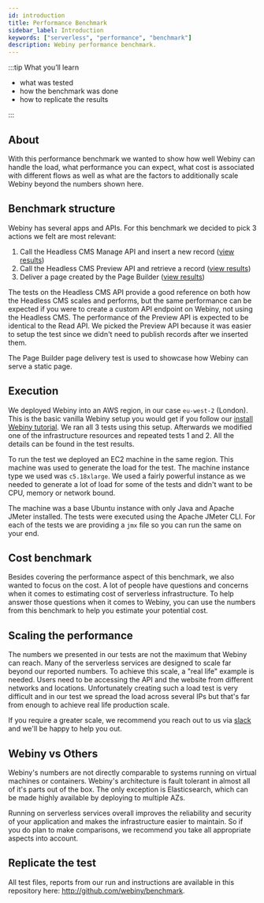 ```yaml
---
id: introduction
title: Performance Benchmark
sidebar_label: Introduction
keywords: ["serverless", "performance", "benchmark"]
description: Webiny performance benchmark.
---
```


:::tip What you’ll learn

- what was tested
- how the benchmark was done
- how to replicate the results

:::

## About

With this performance benchmark we wanted to show how well Webiny can handle the load, what performance you can expect, what cost is associated with different flows as well as what are the factors to additionally scale Webiny beyond the numbers shown here.

## Benchmark structure

Webiny has several apps and APIs. For this benchmark we decided to pick 3 actions we felt are most relevant:

1. Call the Headless CMS Manage API and insert a new record ([view results](/docs/webiny-overview/performance-benchmark/headless-cms-write-benchmark))
2. Call the Headless CMS Preview API and retrieve a record ([view results](/docs/webiny-overview/performance-benchmark/headless-cms-read-benchmark))
3. Deliver a page created by the Page Builder ([view results](/docs/webiny-overview/performance-benchmark/pb-deliver-a-page))

The tests on the Headless CMS API provide a good reference on both how the Headless CMS scales and performs, but the same performance can be expected if you were to create a custom API endpoint on Webiny, not using the Headless CMS. The performance of the Preview API is expected to be identical to the Read API. We picked the Preview API because it was easier to setup the test since we didn't need to publish records after we inserted them.

The Page Builder page delivery test is used to showcase how Webiny can serve a static page.

## Execution

We deployed Webiny into an AWS region, in our case `eu-west-2` (London). This is the basic vanilla Webiny setup you would get if you follow our [install Webiny tutorial](/docs/tutorials/install-webiny). We ran all 3 tests using this setup. Afterwards we modified one of the infrastructure resources and repeated tests 1 and 2. All the details can be found in the test results.

To run the test we deployed an EC2 machine in the same region. This machine was used to generate the load for the test. The machine instance type we used was `c5.18xlarge`. We used a fairly powerful instance as we needed to generate a lot of load for some of the tests and didn't want to be CPU, memory or network bound.

The machine was a base Ubuntu instance with only Java and Apache JMeter installed.
The tests were executed using the Apache JMeter CLI. For each of the tests we are providing a `jmx` file so you can run the same on your end.

## Cost benchmark

Besides covering the performance aspect of this benchmark, we also wanted to focus on the cost. A lot of people have questions and concerns when it comes to estimating cost of serverless infrastructure. To help answer those questions when it comes to Webiny, you can use the numbers from this benchmark to help you estimate your potential cost.

## Scaling the performance

The numbers we presented in our tests are not the maximum that Webiny can reach. Many of the serverless services are designed to scale far beyond our reported numbers. To achieve this scale, a "real life" example is needed. Users need to be accessing the API and the website from different networks and locations. Unfortunately creating such a load test is very difficult and in our test we spread the load across several IPs but that's far from enough to achieve real life production scale.

If you require a greater scale, we recommend you reach out to us via [slack](https://www.webiny.com/slack) and we'll be happy to help you out.

## Webiny vs Others

Webiny's numbers are not directly comparable to systems running on virtual machines or containers. Webiny's architecture is fault tolerant in almost all of it's parts out of the box. The only exception is Elasticsearch, which can be made highly available by deploying to multiple AZs.

Running on serverless services overall improves the reliability and security of your application and makes the infrastructure easier to maintain. So if you do plan to make comparisons, we recommend you take all appropriate aspects into account.

## Replicate the test

All test files, reports from our run and instructions are available in this repository here: http://github.com/webiny/benchmark.
